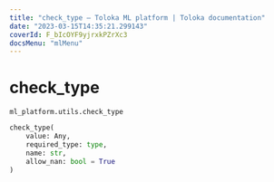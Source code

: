 ```yaml
---
title: "check_type — Toloka ML platform | Toloka documentation"
date: "2023-03-15T14:35:21.299143"
coverId: F_bIcOYF9yjrxkPZrXc3
docsMenu: "mlMenu"
---
```


# check_type

`ml_platform.utils.check_type`

```python
check_type(
    value: Any,
    required_type: type,
    name: str,
    allow_nan: bool = True
)
```